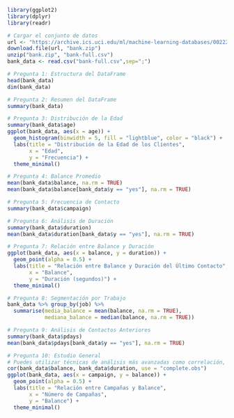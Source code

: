 ```r
library(ggplot2)
library(dplyr)
library(readr)
```


```r
# Cargar el conjunto de datos
url <- "https://archive.ics.uci.edu/ml/machine-learning-databases/00222/bank.zip"
download.file(url, "bank.zip")
unzip("bank.zip", "bank-full.csv")
bank_data <- read.csv("bank-full.csv",sep=";")
```

```r
# Pregunta 1: Estructura del DataFrame
head(bank_data)
dim(bank_data)
```

```r
# Pregunta 2: Resumen del DataFrame
summary(bank_data)
```



```r
# Pregunta 3: Distribución de la Edad
summary(bank_data$age)
ggplot(bank_data, aes(x = age)) +
  geom_histogram(binwidth = 5, fill = "lightblue", color = "black") +
  labs(title = "Distribución de la Edad de los Clientes",
       x = "Edad",
       y = "Frecuencia") +
  theme_minimal()
```



```r
# Pregunta 4: Balance Promedio
mean(bank_data$balance, na.rm = TRUE)
mean(bank_data$balance[bank_data$y == "yes"], na.rm = TRUE)
```



```r
# Pregunta 5: Frecuencia de Contacto
summary(bank_data$campaign)
```

```r
# Pregunta 6: Análisis de Duración
summary(bank_data$duration)
mean(bank_data$duration[bank_data$y == "yes"], na.rm = TRUE)
```


```r
# Pregunta 7: Relación entre Balance y Duración
ggplot(bank_data, aes(x = balance, y = duration)) +
  geom_point(alpha = 0.5) +
  labs(title = "Relación entre Balance y Duración del Último Contacto",
       x = "Balance",
       y = "Duración (segundos)") +
  theme_minimal()
```


```r
# Pregunta 8: Segmentación por Trabajo
bank_data %>% group_by(job) %>%
  summarise(media_balance = mean(balance, na.rm = TRUE),
            mediana_balance = median(balance, na.rm = TRUE))
```


```r
# Pregunta 9: Análisis de Contactos Anteriores
summary(bank_data$pdays)
mean(bank_data$pdays[bank_data$y == "yes"], na.rm = TRUE)
```


```r
# Pregunta 10: Estudio General
# Puedes utilizar técnicas de análisis más avanzadas como correlación, regresión, etc.
cor(bank_data$balance, bank_data$duration, use = "complete.obs")
ggplot(bank_data, aes(x = campaign, y = balance)) +
  geom_point(alpha = 0.5) +
  labs(title = "Relación entre Campañas y Balance",
       x = "Número de Campañas",
       y = "Balance") +
  theme_minimal()
```




